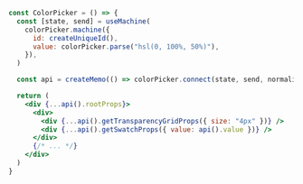 ```jsx {13-16}
const ColorPicker = () => {
  const [state, send] = useMachine(
    colorPicker.machine({
      id: createUniqueId(),
      value: colorPicker.parse("hsl(0, 100%, 50%)"),
    }),
  )

  const api = createMemo(() => colorPicker.connect(state, send, normalizeProps))

  return (
    <div {...api().rootProps}>
      <div>
        <div {...api().getTransparencyGridProps({ size: "4px" })} />
        <div {...api().getSwatchProps({ value: api().value })} />
      </div>
      {/* ... */}
    </div>
  )
}
```

